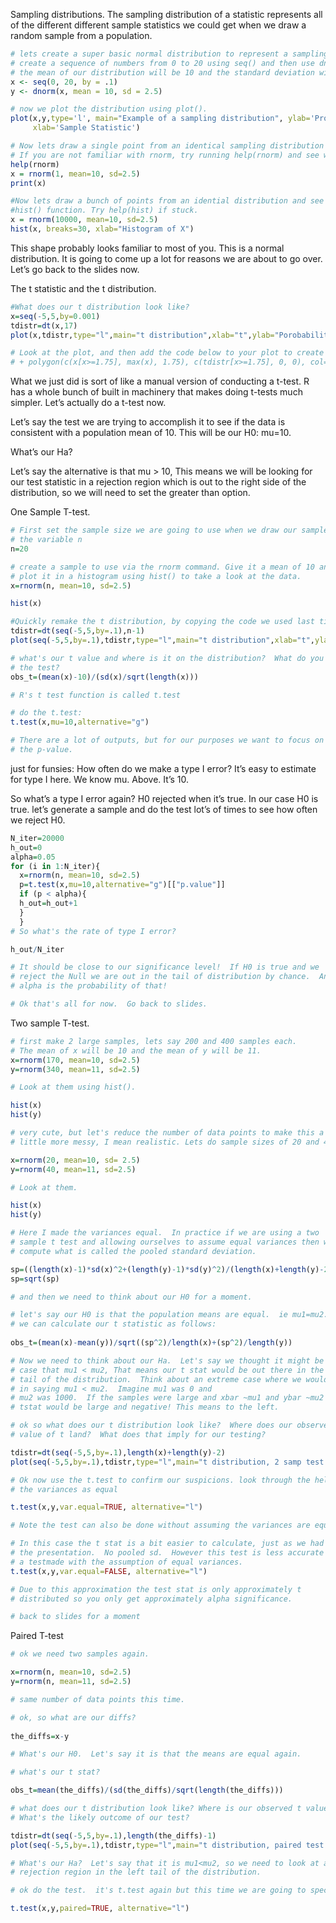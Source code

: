 Sampling distributions. 
The sampling distribution of a statistic represents all of the different different sample statistics we could get when we draw a random sample from a population. 
```r
# lets create a super basic normal distribution to represent a sampling distribution.
# create a sequence of numbers from 0 to 20 using seq() and then use dnorm() to create the distribution.
# the mean of our distribution will be 10 and the standard deviation will be 2.5. 
x <- seq(0, 20, by = .1)
y <- dnorm(x, mean = 10, sd = 2.5)

# now we plot the distribution using plot(). 
plot(x,y,type='l', main="Example of a sampling distribution", ylab='Probability',
     xlab='Sample Statistic')

# Now lets draw a single point from an identical sampling distribution using the rnorm function
# If you are not familiar with rnorm, try running help(rnorm) and see what comes up
help(rnorm)
x = rnorm(1, mean=10, sd=2.5)
print(x)

#Now lets draw a bunch of points from an idential distribution and see what they look like using the 
#hist() function. Try help(hist) if stuck.
x = rnorm(10000, mean=10, sd=2.5)
hist(x, breaks=30, xlab="Histogram of X")
```
This shape probably looks familiar to most of you. This is a normal distribution. It is going to come up a lot for reasons we are about to go over. Let's go back to the slides now. 


The t statistic and the t distribution. 
```r
#What does our t distribution look like?
x=seq(-5,5,by=0.001)
tdistr=dt(x,17)
plot(x,tdistr,type="l",main="t distribution",xlab="t",ylab="Porobability Density") 

# Look at the plot, and then add the code below to your plot to create a rejection region. 
# + polygon(c(x[x>=1.75], max(x), 1.75), c(tdistr[x>=1.75], 0, 0), col="red") #


```
What we just did is sort of like a manual version of conducting a t-test. R has a whole bunch of built in machinery that makes doing t-tests much simpler. Let's actually do a t-test now. 

Let's say the test we are trying to accomplish it to see if the data is
consistent with a population mean of 10.  This will be our H0: mu=10.

What's our Ha?  
  
Let's say the alternative is that mu > 10, This means we will be looking
for our test statistic in a rejection region which is out to the right
side of the distribution, so we will need to set the greater than option.

One Sample T-test. 

```r
# First set the sample size we are going to use when we draw our sample. Let's do 20 replicates and call 
# the variable n
n=20

# create a sample to use via the rnorm command. Give it a mean of 10 and a standard deviation of 2.5
# plot it in a histogram using hist() to take a look at the data.
x=rnorm(n, mean=10, sd=2.5)

hist(x)

#Quickly remake the t distribution, by copying the code we used last time. 
tdistr=dt(seq(-5,5,by=.1),n-1)
plot(seq(-5,5,by=.1),tdistr,type="l",main="t distribution",xlab="t",ylab="Porobability Density")

# what's our t value and where is it on the distribution?  What do you predict for the result of
# the test?
obs_t=(mean(x)-10)/(sd(x)/sqrt(length(x)))

# R's t test function is called t.test

# do the t.test:
t.test(x,mu=10,alternative="g")

# There are a lot of outputs, but for our purposes we want to focus on 
# the p-value. 
```
just for funsies:  How often do we make a type I error?  It's
easy to estimate for type I here.  We know mu.  Above. It's 10.

So what's a type I error again?  H0 rejected when it's true.
In our case H0 is true.
let's generate a sample and do the test lot's of times to see how often
we reject H0.
```r
N_iter=20000
h_out=0
alpha=0.05
for (i in 1:N_iter){
  x=rnorm(n, mean=10, sd=2.5)
  p=t.test(x,mu=10,alternative="g")[["p.value"]]
  if (p < alpha){
  h_out=h_out+1
  }
  }
# So what's the rate of type I error?

h_out/N_iter

# It should be close to our significance level!  If H0 is true and we
# reject the Null we are out in the tail of distribution by chance.  And
# alpha is the probability of that!

# Ok that's all for now.  Go back to slides.
```
Two sample T-test.
```r
# first make 2 large samples, lets say 200 and 400 samples each. 
# The mean of x will be 10 and the mean of y will be 11. 
x=rnorm(170, mean=10, sd=2.5)
y=rnorm(340, mean=11, sd=2.5)

# Look at them using hist().

hist(x)
hist(y)

# very cute, but let's reduce the number of data points to make this a
# little more messy, I mean realistic. Lets do sample sizes of 20 and 40.

x=rnorm(20, mean=10, sd= 2.5)
y=rnorm(40, mean=11, sd=2.5)

# Look at them.

hist(x)
hist(y)
```

```r
# Here I made the variances equal.  In practice if we are using a two
# sample t test and allowing ourselves to assume equal variances then we
# compute what is called the pooled standard deviation.  

sp=((length(x)-1)*sd(x)^2+(length(y)-1)*sd(y)^2)/(length(x)+length(y)-2)
sp=sqrt(sp)

# and then we need to think about our H0 for a moment.

# let's say our H0 is that the population means are equal.  ie mu1=mu2.  So
# we can calculate our t statistic as follows:
  
obs_t=(mean(x)-mean(y))/sqrt((sp^2)/length(x)+(sp^2)/length(y))

# Now we need to think about our Ha.  Let's say we thought it might be the
# case that mu1 < mu2, That means our t stat would be out there in the left
# tail of the distribution.  Think about an extreme case where we would feel confident
# in saying mu1 < mu2.  Imagine mu1 was 0 and
# mu2 was 1000.  If the samples were large and xbar ~mu1 and ybar ~mu2 then
# tstat would be large and negative! This means to the left.

# ok so what does our t distribution look like?  Where does our observed
# value of t land?  What does that imply for our testing?

tdistr=dt(seq(-5,5,by=.1),length(x)+length(y)-2)
plot(seq(-5,5,by=.1),tdistr,type="l",main="t distribution, 2 samp test example",xlab="",ylab="")

# Ok now use the t.test to confirm our suspicions. look through the help file and figure out how to set 
# the variances as equal

t.test(x,y,var.equal=TRUE, alternative="l")

# Note the test can also be done without assuming the variances are equal

# In this case the t stat is a bit easier to calculate, just as we had in
# the presentation.  No pooled sd.  However this test is less accurate than 
# a testmade with the assumption of equal variances.
t.test(x,y,var.equal=FALSE, alternative="l")

# Due to this approximation the test stat is only approximately t
# distributed so you only get approximately alpha significance.

# back to slides for a moment
```
Paired T-test
```r
# ok we need two samples again.

x=rnorm(n, mean=10, sd=2.5)
y=rnorm(n, mean=11, sd=2.5)

# same number of data points this time.

# ok, so what are our diffs?
  
the_diffs=x-y

# What's our H0.  Let's say it is that the means are equal again.

# what's our t stat?

obs_t=mean(the_diffs)/(sd(the_diffs)/sqrt(length(the_diffs)))

# what does our t distribution look like? Where is our observed t value?
# What's the likely outcome of our test?

tdistr=dt(seq(-5,5,by=.1),length(the_diffs)-1)
plot(seq(-5,5,by=.1),tdistr,type="l",main="t distribution, paired test example",xlab="",ylab="")

# What's our Ha?  Let's say that it is mu1<mu2, so we need to look at a
# rejection region in the left tail of the distribution.

# ok do the test.  it's t.test again but this time we are going to specify that they are paired. 

t.test(x,y,paired=TRUE, alternative="l")
```
